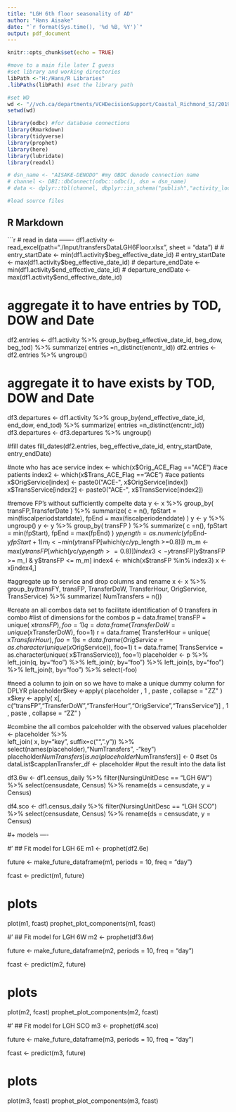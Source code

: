```yaml
---
title: "LGH 6th floor seasonality of AD"
author: "Hans Aisake"
date: "`r format(Sys.time(), '%d %B, %Y')`"
output: pdf_document
---
```


```r
knitr::opts_chunk$set(echo = TRUE)

#move to a main file later I guess
#set library and working directories
libPath <-"H:/Hans/R Libraries"
.libPaths(libPath) #set the library path

#set WD
wd <- "//vch.ca/departments/VCHDecisionSupport/Coastal_Richmond_SI/2019-08-28_LGH_6th-floor-transfers-seasonality"
setwd(wd)

library(odbc) #for database connections
library(Rmarkdown)
library(tidyverse)
library(prophet)
library(here)
library(lubridate)
library(readxl)

# dsn_name <- "AISAKE-DENODO" #my OBDC denodo connection name
# channel <- DBI::dbConnect(odbc::odbc(), dsn = dsn_name)
# data <- dplyr::tbl(channel, dbplyr::in_schema("publish","activity_loc_room"))

#load source files

```

## R Markdown

<placeholder>
```r

# read in data -------
  df1.activity <- read_excel(path="./Input/transfersDataLGH6Floor.xlsx", sheet = "data") 
  # 
  # entry_startDate <- min(df1.activity$beg_effective_date_id)
  # entry_startDate <- max(df1.activity$beg_effective_date_id)
  # departure_endDate <- min(df1.activity$end_effective_date_id)
  # departure_endDate <- max(df1.activity$end_effective_date_id)

# aggregate it to have entries by TOD, DOW and Date
  df2.entries <- df1.activity %>%
    group_by(beg_effective_date_id, beg_dow, beg_tod) %>%
    summarize( entries =n_distinct(encntr_id))
  df2.entries <- df2.entries %>% ungroup()

# aggregate it to have exists by TOD, DOW and Date
  df3.departures <- df1.activity %>%
    group_by(end_effective_date_id, end_dow, end_tod) %>%
    summarize( entries =n_distinct(encntr_id))
  df3.departures <- df3.departures %>% ungroup()
  
#fill dates
  fill_dates(df2.entries, beg_effective_date_id, entry_startDate, entry_endDate)

  
  #note who has ace service
  index  <- which(x$Orig_ACE_Flag =="ACE") #ace patients
  index2 <- which(x$Trans_ACE_Flag =="ACE") #ace patients
  x$OrigService[index] <- paste0("ACE-", x$OrigService[index])
  x$TransService[index2] <- paste0("ACE-", x$TransService[index2])
  
  #remove FP's without sufficiently compelte data
  y <- x %>% group_by( transFP,TransferDate ) %>% summarize( c = n(), fpStart = min(fiscalperiodstartdate), fpEnd = max(fiscalperiodenddate) )
  y <- y %>% ungroup()
  y <- y %>% group_by( transFP ) %>% summarize( c =n(), fpStart = min(fpStart), fpEnd = max(fpEnd) )
  y$p_length = as.numeric(y$fpEnd-y$fpStart+1)
  m_l <- min(y$transFP[which(y$c/y$p_length >=0.8)])
  m_m <- max(y$transFP[which(y$c/y$p_length >=0.8)])
  index3 <-  y$transFP[y$transFP >= m_l & y$transFP <= m_m]
  index4 <- which(x$transFP %in% index3)
  x <- x[index4,]

  #aggregate up to service and drop columns and rename
  x <- x %>%
    group_by(transFY, transFP, TransferDoW, TransferHour, OrigService, TransService) %>%
    summarize( NumTransfers = n())
  
  #create an all combos data set to facilitate identification of 0 transfers in combo
  #list of dimensions for the combos
  p = data.frame( transFP = unique( x$transFP), foo=1)
  q = data.frame( TransferDoW = unique( x$TransferDoW), foo=1)
  r = data.frame( TransferHour = unique( x$TransferHour), foo=1)
  s = data.frame( OrigService = as.character(unique( x$OrigService)), foo=1)
  t = data.frame( TransService = as.character(unique( x$TransService)), foo=1)
  placeholder <- p %>% left_join(q, by="foo") %>% left_join(r, by="foo") %>% left_join(s, by="foo") %>% left_join(t, by="foo") %>% select(-foo)

  #need a column to join on so we have to make a unique dummy column for DPLYR
  placeholder$key <-apply( placeholder , 1 , paste , collapse = "ZZ" )
  x$key <- apply( x[, c("transFP","TransferDoW","TransferHour","OrigService","TransService")] , 1 , paste , collapse = "ZZ" )
  
  #combine the all combos palceholder with the observed values
  placeholder <- placeholder %>%  
    left_join( x, by="key", suffix=c("",".y")) %>% 
    select(names(placeholder),"NumTransfers", -"key")
  placeholder$NumTransfers[is.na(placeholder$NumTransfers)] <- 0  #set 0s
  dataList$capplanTransfer_df <- placeholder #put the result into the data list
 



df3.6w <- 
  df1.census_daily %>% 
  filter(NursingUnitDesc == "LGH 6W") %>% 
  select(censusdate, 
         Census) %>% 
  rename(ds = censusdate, 
         y = Census)

df4.sco <- 
  df1.census_daily %>% 
  filter(NursingUnitDesc == "LGH SCO") %>% 
  select(censusdate, 
         Census) %>% 
  rename(ds = censusdate, 
         y = Census)


#+ models ----

#' ## Fit model for LGH 6E 
m1 <- prophet(df2.6e)

future <- make_future_dataframe(m1, 
                                periods = 10,
                                freq = "day")  

fcast <- predict(m1, future)

# plots 
plot(m1, fcast)
prophet_plot_components(m1, fcast)





#' ## Fit model for LGH 6W
m2 <- prophet(df3.6w)

future <- make_future_dataframe(m2, 
                                periods = 10,
                                freq = "day")  

fcast <- predict(m2, future)

# plots 
plot(m2, fcast)
prophet_plot_components(m2, fcast)




#' ## Fit model for LGH SCO
m3 <- prophet(df4.sco)

future <- make_future_dataframe(m3, 
                                periods = 10,
                                freq = "day")  

fcast <- predict(m3, future)

# plots 
plot(m3, fcast)
prophet_plot_components(m3, fcast)
